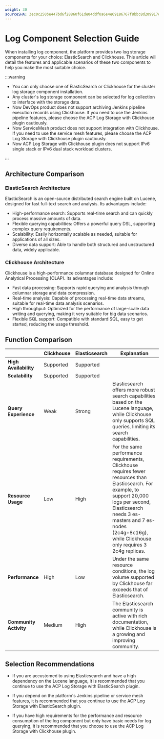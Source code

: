 ```yaml
---
weight: 30
sourceSHA: 3ec0c250be447bd6f28860f61de04ddf0a6e4e69186767f8bbc8d209917d284c
---
```


# Log Component Selection Guide

When installing log component, the platform provides two log storage components for your choice: ElasticSearch and Clickhouse. This article will detail the features and applicable scenarios of these two components to help you make the most suitable choice.

:::warning

- You can only choose one of ElasticSearch or Clickhouse for the cluster log storage component installation.
- Any cluster's log storage component can be selected for log collection to interface with the storage data.
- Now DevOps product does not support archiving Jenkins pipeline execution records using Clickhouse. If you need to use the Jenkins pipeline features, please choose the ACP Log Storage with Clickhouse plugin cautiously.
- Now ServiceMesh product does not support integration with Clickhouse. If you need to use the service mesh features, please choose the ACP Log Storage with Clickhouse plugin cautiously.
- Now ACP Log Storage with Clickhouse plugin does not support IPv6 single stack or IPv6 dual stack workload clusters.

:::

## Architecture Comparison

### ElasticSearch Architecture

ElasticSearch is an open-source distributed search engine built on Lucene, designed for fast full-text search and analysis. Its advantages include:

- High-performance search: Supports real-time search and can quickly process massive amounts of data.
- Flexible querying capabilities: Offers a powerful query DSL, supporting complex query requirements.
- Scalability: Easily horizontally scalable as needed, suitable for applications of all sizes.
- Diverse data support: Able to handle both structured and unstructured data, widely applicable.

### Clickhouse Architecture

Clickhouse is a high-performance columnar database designed for Online Analytical Processing (OLAP). Its advantages include:

- Fast data processing: Supports rapid querying and analysis through columnar storage and data compression.
- Real-time analysis: Capable of processing real-time data streams, suitable for real-time data analysis scenarios.
- High throughput: Optimized for the performance of large-scale data writing and querying, making it very suitable for big data scenarios.
- Flexible SQL support: Compatible with standard SQL, easy to get started, reducing the usage threshold.

## Function Comparison

|           | Clickhouse | Elasticsearch | Explanation                                                                                                                                               |
| --------- | ---------- | ------------- | ------------------------------------------------------------------------------------------------------------------------------------------------------- |
| **High Availability**   | Supported         | Supported            |                                                                                                                                                       |
| **Scalability**  | Supported         | Supported            |                                                                                                                                                       |
| **Query Experience**  | Weak          | Strong             | Elasticsearch offers more robust search capabilities based on the Lucene language, while Clickhouse only supports SQL queries, limiting its search capabilities.                                                                                  |
| **Resource Usage**  | Low          | High             | For the same performance requirements, Clickhouse requires fewer resources than Elasticsearch. For example, to support 20,000 logs per second, Elasticsearch needs 3 es-masters and 7 es-nodes (2c4g+8c16g), while Clickhouse only requires 3 2c4g replicas. |
| **Performance**    | High          | Low             | Under the same resource conditions, the log volume supported by Clickhouse far exceeds that of Elasticsearch.                                                                                                     |
| **Community Activity** | Medium          | High             | The Elasticsearch community is active with rich documentation, while Clickhouse is a growing and improving community.                                                                                                |

## Selection Recommendations

- If you are accustomed to using Elasticsearch and have a high dependency on the Lucene language, it is recommended that you continue to use the ACP Log Storage with ElasticSearch plugin.

- If you depend on the platform's Jenkins pipeline or service mesh features, it is recommended that you continue to use the ACP Log Storage with ElasticSearch plugin.

- If you have high requirements for the performance and resource consumption of the log component but only have basic needs for log querying, it is recommended that you choose to use the ACP Log Storage with Clickhouse plugin.
